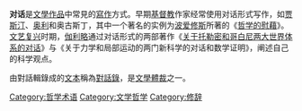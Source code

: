 {{expand|time=2013-11-26T07:31:15+00:00}}
{{unreferenced|time=2013-11-26T07:31:15+00:00}}
{{otheruse}}
'''对话'''是[[文學作品|文學作品]]中常見的[[寫作|寫作]]方式。早期[[基督教|基督教]]作家经常使用对话形式写作，如[[贾斯汀|贾斯汀]]、[[奥利|奥利]]和奥古斯丁，其中一个著名的实例为[[波爱修斯|波爱修斯]]所著的《[[哲学的慰藉|哲学的慰藉]]》。[[文艺复兴|文艺复兴]]时期，[[伽利略|伽利略]]通过对话形式的两部著作《[[关于托勒密和哥白尼两大世界体系的对话|关于托勒密和哥白尼两大世界体系的对话]]》与《关于力学和局部运动的两门新科学的对话和数学证明》，阐述自己的科学观点。

由對話輯錄成的[[文本|文本]]稱為[[對話錄|對話錄]]，是[[文學體裁|文學體裁]]之一。

{{Authority control}}
{{哲學小作品}}
{{文学小作品}}
[[Category:哲学术语|Category:哲学术语]]
[[Category:文学哲学|Category:文学哲学]]
[[Category:修辞|Category:修辞]]